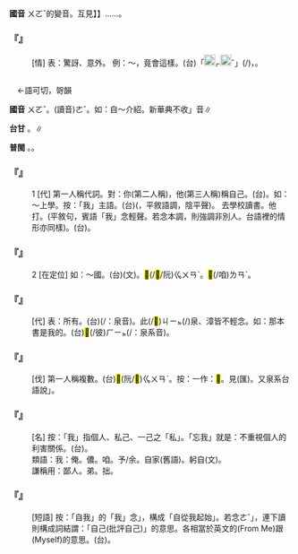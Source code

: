 
=={{ruby|喔|ㄨㄛˇ}}==



'''國音''' <rt>ㄨㄛˇ</rt>{{ruby|。|ㄨㄛˊ}}{{ruby|、|ㄛ}}的變音。互見{{ruby|【|ㄨㄛˊ}}】{{ruby|【|ㄛ}}】……。

    

==='''『{{ruby|喔|ㄨㄛˇ}}』'''===
: [情] 表：驚訝、意外。 例：～，竟會這樣。(台)「[[File:fa5f.png|20px]]<rt>ㆷ</rt>[[File:fa5f.png|20px]]ˇ」(/{{ruby|嚄|ㆣㄨㄚㆷ}}{{ruby|仔|ㄚˋ}})，{{ruby|煞|ㄙㄨㄚㆷ}}{{ruby|變|ㄅㄧㄢ˪}}{{ruby|做|ㄗㄨㆤ˪/ㄗㄜ˪}}{{ruby|按|ㄢ˪}}{{ruby|爾|ㄋㄧ/ㄋㆤ}}。
    

=={{ruby|我|ㄨㄛˇ}}==

　←語可切，哿韻

'''國音''' <rt>ㄨㄛˇ</rt>。(讀音)<rt>ㄜˇ</rt>。如：自～介紹。新華典不收{{ruby|「|ㄜˇ}}」音∥

'''台甘''' {{ruby|(文)|ㄫㆦˋ}}。{{ruby|(語)|ㆣㄨㄚˋ}}∥

'''普閩''' {{ruby|(文)|ㄫㆦˋ}}。{{ruby|(白)|ㆣㄨㄚˋ}}。

    

==='''『{{ruby|我|ㄨㄛˇ}}』'''===
:1  [代] 第一人稱代詞。對：你(第二人稱)，他(第三人稱)稱自己。(台){{ruby|我|ㆣㄨㄚˋ}}。如：～上學。按：「我」主語。(台){{ruby|我|ㆣㄨㄚˋ}}({{ruby|→|ㆣㄨㄚ}}，平敘語調，陰平聲){{ruby|入|ㆢㄧㆴ ͘/ㄌㄧㆴ ͘}}{{ruby|學|ㄏㄚㆶ ͘}}{{ruby|校|ㄏㄠ˫}}。 去學校讀書。他打{{ruby|我|ㄨㄚˇ}}。(平敘句，賓語「我」念輕聲。若念本調，則強調非別人。台語裡的情形亦同樣)。(台){{ruby|伊|ㄧ}}{{ruby|扑|ㄆㄚㆷ}}{{ruby|我|ㆣㄨㄚˋ}}{{ruby|→|·ㆣㄨㄚˋ}}。
    

==='''『{{ruby|我|ㄨㄛˇ}}』'''===
:2  [在定位] 如：～國。(台){{ruby|我|ㄫㆦˋ}}{{ruby|國|ㄍㆦㆶ}}(文)。<mark>&#xf8ee6;</mark>(/<mark>&#xffceb;</mark>/阮)<rt>ㆣㄨㄢˋ</rt>{{ruby|丌|ㆤ}}{{ruby|國|ㄍㆦㆶ}}{{ruby|家|ㄍㄚ}}。<mark>&#xffcf6;</mark>(/咱)<rt>ㄌㄢˋ</rt>{{ruby|丌|ㆤ}}{{ruby|國|ㄍㆦㆶ}}{{ruby|家|ㄍㄚ}}。
    

==='''『{{ruby|我|ㄨㄛˇ}}{{ruby|的|ㄉㄜ}}』'''===
: [代] 表：所有。(台){{ruby|我|ㆣㄨㄚˋ}}{{ruby|丌|ㆤ}}(/{{ruby|個|ㆣㆤˊ}}：泉音)。此(/<mark>&#xffb50;</mark>)<rt>ㄐㄧㆵ</rt>{{ruby|丌|ㆤ}}(/{{ruby|個|ㆣㆤˊ}})泉、漳皆不輕念。如：那本書是我的。(台)<mark>&#xf8fbe;</mark>(/彼)<rt>ㄏㄧㆵ</rt>{{ruby|本|ㄅㄨㄣˋ}}{{ruby|冊|ㄘㆤㆷ}}{{ruby|是|ㄒㄧ˫}}{{ruby|我|ㆣㄨㄚˋ}}{{ruby|丌|ㆤ}}(/{{ruby|個|ㆣㆤˊ}}：泉系音)。
    

==='''『{{ruby|我|ㄨㄛˇ}}{{ruby|們|·ㄇㄣˊ}}』'''===
: [伐] 第一人稱複數。(台)<mark>&#xf8ee6;</mark>(阮/<mark>&#xffceb;</mark>)<rt>ㆣㄨㄢˋ</rt>。按：一作：<mark>&#xffd59;</mark>。見(匯)。又泉系台語說{{ruby|「|ㆣㆨㄣˋ}}」。
    

==='''『{{ruby|忘|ㄨㄤˋ}}{{ruby|我|ㄨㄛˇ}}{{ruby|精|ㄐㄧㄥ}}{{ruby|神|ㄕㄣˊ}}』'''===
: [名] 按：「我」指個人、私己、一己之「私」。「忘我」就是：不重視個人的利害關係。(台){{ruby|做|ㄗㄨㆤ˪/ㄗㄜ˪}}{{ruby|人|ㄌㄤˊ}}{{ruby|無|ㆠㄜˊ}}{{ruby|自|ㄗㄨ˫}}{{ruby|私|ㄙㄨ}}。
:類語：我：俺。儂。咱。予/余。自家(舊語)。躬自(文)。
:
:謙稱用：鄙人。弟。拙。
:
    

==='''『{{ruby|自|ㄗˋ}}{{ruby|我|ㄜˇ/ㄨㄛˇ}}{{ruby|批|ㄆㄧ}}{{ruby|評|ㄆㄧㄥˊ}}』'''===
: [短語] 按：「自我」的「我」念{{ruby|「|ㄨㄛˇ}}」，構成「自從我起始」。若念{{ruby|「|ㄗˋ}}<rt>ㄜˇ</rt>」，連下讀則構成詞結謂：「自己(批評自己)」的意思。各相當於英文的(From Me)跟(Myself)的意思。(台){{ruby|自|ㄗㄨ˫}}{{ruby|我|ㆣㄜˋ}}{{ruby|批|ㄆㄨㆤ/ㄆㆤ}}{{ruby|評|ㄆㄧㄥˊ}}。
    
